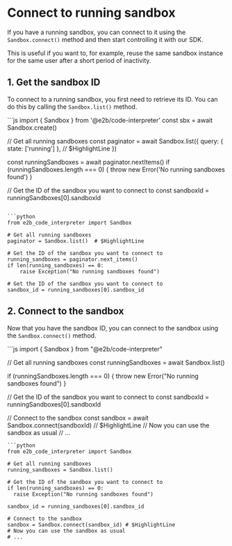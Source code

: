 # Connect to running sandbox

If you have a running sandbox, you can connect to it using the `Sandbox.connect()` method and then start controlling it with our SDK.

This is useful if you want to, for example, reuse the same sandbox instance for the same user after a short period of inactivity.

## 1. Get the sandbox ID
To connect to a running sandbox, you first need to retrieve its ID. You can do this by calling the `Sandbox.list()` method.

<CodeGroup>
```js
import { Sandbox } from '@e2b/code-interpreter'
const sbx = await Sandbox.create()

// Get all running sandboxes
const paginator = await Sandbox.list({
  query: { state: ['running'] }, // $HighlightLine
})

const runningSandboxes = await paginator.nextItems()
if (runningSandboxes.length === 0) {
  throw new Error('No running sandboxes found')
}

// Get the ID of the sandbox you want to connect to
const sandboxId = runningSandboxes[0].sandboxId
```

```python
from e2b_code_interpreter import Sandbox

# Get all running sandboxes
paginator = Sandbox.list()  # $HighlightLine

# Get the ID of the sandbox you want to connect to
running_sandboxes = paginator.next_items()
if len(running_sandboxes) == 0:
    raise Exception("No running sandboxes found")

# Get the ID of the sandbox you want to connect to
sandbox_id = running_sandboxes[0].sandbox_id

```
</CodeGroup>

## 2. Connect to the sandbox

Now that you have the sandbox ID, you can connect to the sandbox using the `Sandbox.connect()` method.

<CodeGroup>
```js
import { Sandbox } from "@e2b/code-interpreter"

// Get all running sandboxes
const runningSandboxes = await Sandbox.list()

if (runningSandboxes.length === 0) {
  throw new Error("No running sandboxes found")
}

// Get the ID of the sandbox you want to connect to
const sandboxId = runningSandboxes[0].sandboxId

// Connect to the sandbox
const sandbox = await Sandbox.connect(sandboxId) // $HighlightLine
// Now you can use the sandbox as usual
// ...

```
```python
from e2b_code_interpreter import Sandbox

# Get all running sandboxes
running_sandboxes = Sandbox.list()

# Get the ID of the sandbox you want to connect to
if len(running_sandboxes) == 0:
  raise Exception("No running sandboxes found")

sandbox_id = running_sandboxes[0].sandbox_id

# Connect to the sandbox
sandbox = Sandbox.connect(sandbox_id) # $HighlightLine
# Now you can use the sandbox as usual
# ...

```
</CodeGroup>
